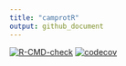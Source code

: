 ```yaml
---
title: "camprotR"
output: github_document
---
```


<!-- badges: start -->
[![R-CMD-check](https://github.com/CambridgeCentreForProteomics/camprotR/workflows/R-CMD-check/badge.svg)](https://github.com/CambridgeCentreForProteomics/camprotR/actions)
[![codecov](https://codecov.io/gh/CambridgeCentreForProteomics/camprotR/branch/master/graph/badge.svg)](https://codecov.io/gh/CambridgeCentreForProteomics/camprotR?branch=master)
<!-- badges: end -->
